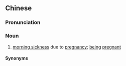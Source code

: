 ==Chinese==
{{zh-forms}}

===Pronunciation===
{{zh-pron
|md=bâng-{g}iāng
|mn=pēⁿ-kiáⁿ/pīⁿ-kiáⁿ
|cat=n
}}

===Noun===
{{zh-noun}}

# {{lb|zh|Min}} [[morning sickness]] due to [[pregnancy]]; [[being]] [[pregnant]]

====Synonyms====
{{zh-dial|害喜}}